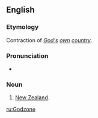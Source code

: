 ==English==

===Etymology===
Contraction of ''[[God]][['s]] [[own]] [[country]]''.

===Pronunciation===
* {{IPA|/ˈɡɒdzəʊn/}}

===Noun===
{{en-noun|-}}

# {{context|New Zealand|informal|lang=en}} [[New Zealand]].

[[ru:Godzone]]